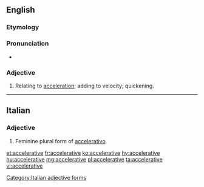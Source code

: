 ==English==

===Etymology===
{{suffix|accelerate|ive|lang=en}}

===Pronunciation===
* {{a|US}} {{IPA|/ɪk.ˈsɛl.ə.ˌɹeɪt.ɪv/|/æk.ˈsɛl.ə.ˌɹeɪt.ɪv/|lang=en}}

===Adjective===
{{en-adj}}

# Relating to [[acceleration]]; adding to velocity; quickening.

----

==Italian==

===Adjective===
{{head|it}} {{g|f}}

# Feminine plural form of [[accelerativo]]

[[Category:Italian adjective forms]]

[[et:accelerative]]
[[fr:accelerative]]
[[ko:accelerative]]
[[hy:accelerative]]
[[hu:accelerative]]
[[mg:accelerative]]
[[pl:accelerative]]
[[ta:accelerative]]
[[vi:accelerative]]